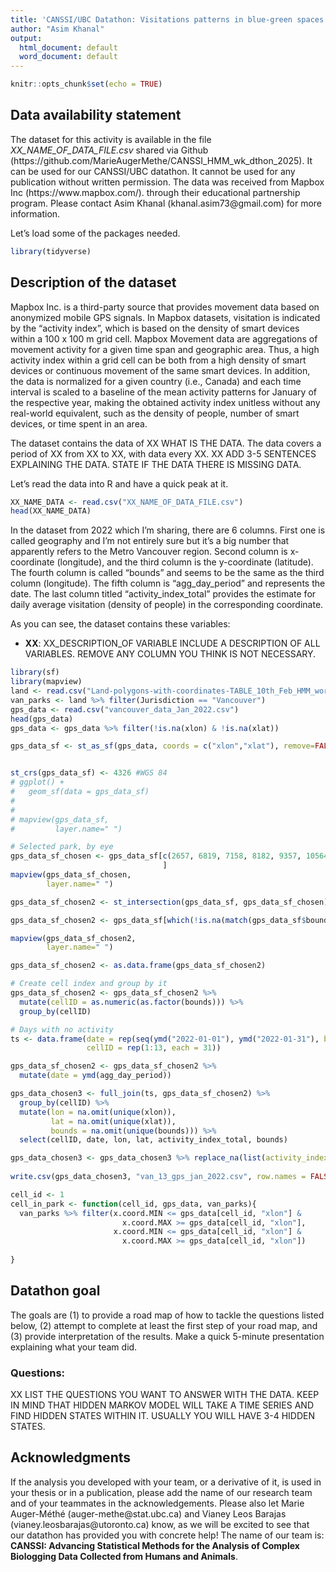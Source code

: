 ```yaml
---
title: 'CANSSI/UBC Datathon: Visitations patterns in blue-green spaces '
author: "Asim Khanal"
output:
  html_document: default
  word_document: default
---
```


```r
knitr::opts_chunk$set(echo = TRUE)
```

## Data availability statement

The dataset for this activity is available in the file *XX_NAME_OF_DATA_FILE.csv* shared via Github (https://github.com/MarieAugerMethe/CANSSI_HMM_wk_dthon_2025). It can be used for our CANSSI/UBC datathon. It cannot be used for any publication without written permission. The data was received from Mapbox Inc (https://www.mapbox.com/). through their educational partnership program. Please contact Asim Khanal (khanal.asim73\@gmail.com) for more information. 

Let's load some of the packages needed.

```r
library(tidyverse)
```


## Description of the dataset

Mapbox Inc. is a third-party source that provides movement data based on anonymized mobile GPS signals. In Mapbox datasets, visitation is indicated by the “activity index”, which is based on the density of smart devices within a 100 x 100 m grid cell. Mapbox Movement data are aggregations of movement activity for a given time span and geographic area. Thus, a high activity index within a grid cell can be both from a high density of smart devices or continuous movement of the same smart devices. In addition, the data is normalized for a given country (i.e., Canada) and each time interval is scaled to a baseline of the mean activity patterns for January of the respective year, making the obtained activity index unitless without any real-world equivalent, such as the density of people, number of smart devices, or time spent in an area.

The dataset contains the data of XX WHAT IS THE DATA. The data covers a period of XX from XX to XX, with data every XX. XX ADD 3-5 SENTENCES EXPLAINING THE DATA. STATE IF THE DATA THERE IS MISSING DATA.


Let's read the data into R and have a quick peak at it.

```r
XX_NAME_DATA <- read.csv("XX_NAME_OF_DATA_FILE.csv")
head(XX_NAME_DATA)
```


In the dataset from 2022 which I’m sharing, there are 6 columns. First one is called geography and I’m not entirely sure but it’s a big number that apparently refers to the Metro Vancouver region. Second column is x-coordinate (longitude), and the third column is the y-coordinate (latitude). The fourth column is called “bounds” and seems to be the same as the third column (longitude). The fifth column is “agg_day_period” and represents the date. The last column titled “activity_index_total” provides the estimate for daily average visitation (density of people) in the corresponding coordinate.

As you can see, the dataset contains these variables:



- **XX**: XX_DESCRIPTION_OF VARIABLE
INCLUDE A DESCRIPTION OF ALL VARIABLES. REMOVE ANY COLUMN YOU THINK IS NOT NECESSARY.


```r
library(sf)
library(mapview)
land <- read.csv("Land-polygons-with-coordinates-TABLE_10th_Feb_HMM_workshop.csv")
van_parks <- land %>% filter(Jurisdiction == "Vancouver")
gps_data <- read.csv("vancouver_data_Jan_2022.csv")
head(gps_data)
gps_data <- gps_data %>% filter(!is.na(xlon) & !is.na(xlat))

gps_data_sf <- st_as_sf(gps_data, coords = c("xlon","xlat"), remove=FALSE)


st_crs(gps_data_sf) <- 4326 #WGS 84
# ggplot() +
#   geom_sf(data = gps_data_sf)
# 
# 
# mapview(gps_data_sf,
#         layer.name=" ")

# Selected park, by eye
gps_data_sf_chosen <- gps_data_sf[c(2657, 6819, 7158, 8182, 9357, 10564, 11054, 19219, 21988, 23052, 23884, 24354, 27842),
                                  ]
mapview(gps_data_sf_chosen,
        layer.name=" ")

gps_data_sf_chosen2 <- st_intersection(gps_data_sf, gps_data_sf_chosen)

gps_data_sf_chosen2 <- gps_data_sf[which(!is.na(match(gps_data_sf$bounds, gps_data_sf_chosen$bounds))),]

mapview(gps_data_sf_chosen2,
        layer.name=" ")

gps_data_sf_chosen2 <- as.data.frame(gps_data_sf_chosen2)

# Create cell index and group by it
gps_data_sf_chosen2 <- gps_data_sf_chosen2 %>% 
  mutate(cellID = as.numeric(as.factor(bounds))) %>%
  group_by(cellID)

# Days with no activity
ts <- data.frame(date = rep(seq(ymd("2022-01-01"), ymd("2022-01-31"), by="day"), 13),
                 cellID = rep(1:13, each = 31))

gps_data_sf_chosen2 <- gps_data_sf_chosen2 %>%
  mutate(date = ymd(agg_day_period)) 

gps_data_chosen3 <- full_join(ts, gps_data_sf_chosen2) %>%
  group_by(cellID) %>%
  mutate(lon = na.omit(unique(xlon)),
         lat = na.omit(unique(xlat)),
         bounds = na.omit(unique(bounds))) %>%
  select(cellID, date, lon, lat, activity_index_total, bounds)

gps_data_chosen3 <- gps_data_chosen3 %>% replace_na(list(activity_index_total = 0))
  
write.csv(gps_data_chosen3, "van_13_gps_jan_2022.csv", row.names = FALSE)

```


```r

cell_id <- 1
cell_in_park <- function(cell_id, gps_data, van_parks){
  van_parks %>% filter(x.coord.MIN <= gps_data[cell_id, "xlon"] & 
                         x.coord.MAX >= gps_data[cell_id, "xlon"],
                       x.coord.MIN <= gps_data[cell_id, "xlon"] & 
                         x.coord.MAX >= gps_data[cell_id, "xlon"])
  
}
```

## Datathon goal

The goals are (1) to provide a road map of how to tackle the questions listed below, (2) attempt to complete at least the first step of your road map, and (3) provide interpretation of the results. Make a quick 5-minute presentation explaining what your team did.

### Questions:

XX LIST THE QUESTIONS YOU WANT TO ANSWER WITH THE DATA. KEEP IN MIND THAT HIDDEN MARKOV MODEL WILL TAKE A TIME SERIES AND FIND HIDDEN STATES WITHIN IT. USUALLY YOU WILL HAVE 3-4 HIDDEN STATES.

## Acknowledgments

If the analysis you developed with your team,  or a derivative of it, is used in your thesis or in a publication, please add the name of our research team and of your teammates in the acknowledgements. Please also let Marie Auger-Méthé (auger-methe@stat.ubc.ca) and Vianey Leos Barajas (vianey.leosbarajas@utoronto.ca) know, as we will be excited to see that our datathon has provided you with concrete help! The name of our team is: **CANSSI: Advancing Statistical Methods for the Analysis of Complex Biologging Data Collected from Humans and Animals**.


